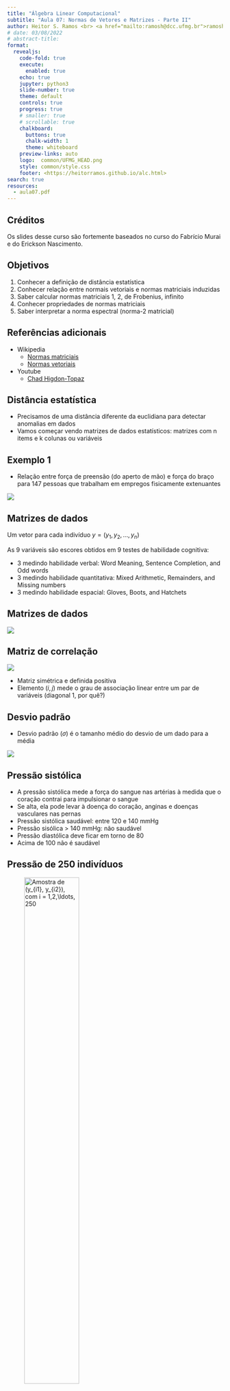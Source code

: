 ```yaml
---
title: "Álgebra Linear Computacional"
subtitle: "Aula 07: Normas de Vetores e Matrizes - Parte II"
author: Heitor S. Ramos <br> <a href="mailto:ramosh@dcc.ufmg.br">ramosh@dcc.ufmg.br</a>
# date: 03/08/2022 
# abstract-title: 
format:
  revealjs: 
    code-fold: true 
    execute: 
      enabled: true
    echo: true
    jupyter: python3
    slide-number: true
    theme: default
    controls: true
    progress: true
    # smaller: true
    # scrollable: true
    chalkboard:
      buttons: true
      chalk-width: 1
      theme: whiteboard
    preview-links: auto
    logo:  common/UFMG_HEAD.png
    style: common/style.css
    footer: <https://heitorramos.github.io/alc.html>
search: true
resources:
  - aula07.pdf
---
```

## Créditos
:::{.callout-important}
Os slides desse curso são fortemente baseados no curso do Fabrício Murai e do Erickson Nascimento.
:::

## Objetivos

1. Conhecer a definição de distância estatística
2. Conhecer relação entre normais vetoriais e normas matriciais induzidas
3. Saber calcular normas matriciais 1, 2, de Frobenius, infinito
4. Conhecer propriedades de normas matriciais
5. Saber interpretar a norma espectral (norma-2 matricial)


## Referências adicionais

- Wikipedia
    - [Normas matriciais](https://en.wikipedia.org/wiki/Norm_(mathematics))
    - [Normas vetoriais](https://en.wikipedia.org/wiki/Norm_(mathematics))

- Youtube
    - [Chad Higdon-Topaz](https://youtu.be/UtNPmGw60jg)


## Distância estatística

- Precisamos de uma distância diferente da euclidiana para detectar anomalias em dados
- Vamos começar vendo matrizes de dados estatísticos: matrizes com n items e k colunas ou variáveis

## Exemplo 1 {.scrollable}

- Relação entre força de preensão (do aperto de mão) e força do braço para 147 pessoas que trabalham em empregos fisicamente extenuantes

![](figs/Aula07/ex1.png){fig-align="center"}

## Matrizes de dados
Um vetor para cada indivíduo $y = (y_1,y_2,\ldots,y_n)$

As 9 variáveis são escores obtidos em 9 testes de habilidade cognitiva:

- 3 medindo habilidade verbal: Word Meaning, Sentence Completion, and Odd words
- 3 medindo habilidade quantitativa: Mixed Arithmetic, Remainders, and Missing numbers
- 3 medindo habilidade espacial: Gloves, Boots, and Hatchets 

## Matrizes de dados

![](figs/Aula07/ex2.png){fig-align="center"}

## Matriz de correlação {.scrollable}

![](figs/Aula07/Mcorr.png){fig-align="center"}

- Matriz simétrica e definida positiva
- Elemento $(i,j)$ mede o grau de associação linear entre um par de variáveis (diagonal 1, por quê?)

## Desvio padrão {.scrollable}

- Desvio padrão ($\sigma$) é o tamanho médio do desvio de um dado para a média

![](figs/Aula07/desviopadrao.png){fig-align="center"}

## Pressão sistólica

- A pressão sistólica mede a força do sangue nas artérias à medida que o coração contrai para impulsionar o sangue
- Se alta, ela pode levar à doença do coração, anginas e doenças vasculares nas pernas
- Pressão sistólica saudável: entre 120 e 140 mmHg
- Pressão sisólica > 140 mmHg: não saudável
- Pressão diastólica deve ficar em torno de 80
- Acima de 100 não é saudável

## Pressão de 250 indivíduos

![Amostra de $(y_{i1}, y_{i2})$, com $i = 1,2,\ldots, 250$](figs/Aula07/pressao.png){width="55%" fig-align="center"}


## Médias para referência{.scrollable}

- 250 instâncias do vetor aleatório: $Y = (Y_1, Y_2)$
- Vetor com os valores esperados de cada variável:
$$\mathbb E(Y) = \mathbb E(Y_1,Y_2) = (\mathbb E(Y_1), \mathbb E(Y_2)) = (\mu_1, \mu_2) = \mu$$ 

![](figs/Aula07/pressao.png){width="55%" fig-align="center"}

## Quem está distante do esperado? {.scrollable}

- Centro $\mu = (\mu_1, \mu_2)$ é o perfil esperado ou típico
- Quem está longe do perfil típico? Quem é anômalo?
- Medida baseada na distância euclidiana $d(y_1,y_2) = \sqrt{(y_1-120)^2+ (y_2-80)^2}$
- é razoável?

![](figs/Aula07/distancia_pressao.png){width="55%" fig-align="center"}

## Exagerando um pouco {.scrollable}

- E se o segundo atributo for assim? Fazendo o $\text{aspect/ratio} = 1$.
- Centro $\mu = (\mu_1, \mu_2)$ continua o mesmo
- Mas quem está distante do centro agora? Quem é anômalo?

![](figs/Aula07/pressao2.png){width="55%" fig-align="center"}

## Distantes são óbvios, não?{.scrollable}

- Mas qual é a medida de distância que estamos usando sem ao mesmo perceber?
- Não é a distância euclidiana!

![](figs/Aula07/distancia_pressao2.png){width="55%" fig-align="center"}

## Pontos à igual distância{.scrollable}

- Todos os pontos do círculo estão à igual distância do centro da nuvem de pontos
- Queremos os dois pontos em vermelho à igual distância **ESTATÍSTICA** do centro que os pontos em azul?
- **NÃO!** Pontos vermelhos estão **ESTATISTICAMENTE** muito mais distantes do centro $(\mu_1, \mu_2)$ do que os pontos azuis

![](figs/Aula07/distancia_centro.png){width="55%" fig-align="center"}

## Pontos vermelhos mais distantes{.scrollable}

- Como fazer os pontos vermelhos mais distantes que os pontos azuis?
- Andar poucas unidades na direção norte-sul te leva pra fora da nuvem dos pontos (vira anomalia)
- Precisa andar **MAIS** unidades na direção leste-oeste para sair da nuvem de pontos

![](figs/Aula07/distancia_centro.png){width="55%" fig-align="center"}

## Pontos vermelhos mais distantes{.scrollable}

- Então $N$ unidades euclidianas na direção leste-oeste valem o **MESMO** que $N/k$ na direção norte-sul (onde $k>1$)
- Como achar esse $k$?
- Como equalizar as distâncias?
- **Resposta:**  Medindo distâncias em unidades de **DESVIOS PADRÕES**

![Distância Euclidiana](figs/Aula07/distancia_centro.png){width="55%" fig-align="center"}

## Medida de dispersão

- Desvio padrão DP: um para cada eixo, um para cada atributo
- DP mede quanto, em média, um atributo aleatório desvia-se do seue valor esperado
- Por exemplo, $DP=10$ significa:
    - Em geral, observações desviam-se de 10 unidades em torno do seu valor esperado
    - Às vezes mais de 10 unidades; às vezes menos de 10 unidades
    - Em média, um afastamento de 10 unidades 

## Qual o desvio padrão de cada variável?{.scrollable}

- Centro $\mathbb E(Y) = \mu = (\mu_1, \mu_2) = (120,80)$
- $DP_1 = \sigma_1 = ??$
- $DP_2 = \sigma_2 = ??$

![](figs/Aula07/pressao2.png){width="55%" fig-align="center"}

## Qual o desvio padrão de cada variável?{.scrollable}

- Centro $\mathbb E(Y) = \mu = (\mu_1, \mu_2) = (120,80)$
- $DP_1 = \sigma_1 = 10$
- $DP_2 = \sigma_2 = 2$

![](figs/Aula07/pressao2.png){width="55%" fig-align="center"}

## Distância medida em DP{.scrollable}

- $(\mu_1,\mu_2) = (120,80)$ e $(\sigma_1, \sigma_2) = (10,2)$
- AZUL: afastou-se do centro apenas ao longo do eixo 1 e afastou-se $15$ unidades, ou $1.5\sigma_1$
- VERMELHO: afastou-se do centro apenas ao longo do eixo 2 e afastou-se $15$ unidades ou $7.5\sigma_2$
- o ponto VERMELHO está muito mais distante do centro em termos de DPs
- Mas como fazer com pontos que afastam-se do centro não somente ao longo de um dos eixos?

![](figs/Aula07/distancia_centro.png){width="55%" fig-align="center"}

## Distância medida em DP{.scrollable}

- $(\mu_1,\mu_2) = (120,80)$ e $(\sigma_1, \sigma_2) = (10,2)$
- Andar $n\sigma_1$ ao longo do eixo 1 é EQUIVALENTE a andar $n\sigma_2$ no eixo 2
- Por exemplo, 20 unidades ao longo do eixo 1 (ou $2\sigma_1$) é ESTATISTICAMENTE EQUIVALENTE a 4 unidades ao (ou $2\sigma_2$) longo do eixo 2
![](figs/Aula07/distancia_centro.png){width="55%" fig-align="center"}

## Distância medida em DP{.scrollable}

- Vamos medir o desvio em cada eixo EM UNIDADES DE DESVIO PADRÃO e calcular a distância com esses desvios padronizados
- DESVIO PADRONIZADO ao longo do eixo 1 $$z_1 = \frac{y_1 - \mu_1}{\sigma_1}= \frac{y_1-120}{10}$$
- DESVIO PADRONIZADO ao longo do eixo 2 $$z_2 = \frac{y_2 - \mu_2}{\sigma_2}= \frac{y_2-80}{2}$$
- Distância:

\begin{align} 
d(y_1,y_2) &= \sqrt{z_1^2 + z_2^2} \\
&= \sqrt{\left(\frac{y_1-120}{10}\right)^2 + \left(\frac{y_2-80}{2}\right)^2} \\
&= \sqrt{\left(\frac{y_1-\mu_1}{\sigma_1}\right)^2 + \left(\frac{y_2-\mu_2}{\sigma_2}\right)^2} \\
\end{align}

## Pontos a igual distância{.scrollable}

- NESSA NOVA MÉTRICA, quais os pontos $(y_1, y_2)$ que estão a uma MESMA distância do centro $(\mu_1, \mu_2)$?
- Tome uma distância fixa (por exemplo, 1)
- Eles formam uma ELIPSE centrada em $(\mu_1, \mu_2)$ e com eixos paralelos aos eixos coordenados
![](figs/Aula07/elipse.png){width="100%" fig-align="center"}

$$ d(y, \mu)  = \sqrt{\left(\frac{y_1-120}{10}\right)^2 + \left(\frac{y_2-80}{2}\right)^2} =1 $$


## Tamanho dos eixos{.scrollable}

- Distância $c>0$ do centro: pontos satisfazem a equação
$$ d(y, \mu)  = \sqrt{\left(\frac{y_1-120}{10}\right)^2 + \left(\frac{y_2-80}{2}\right)^2} =c $$
- Os eixos têm comprimentos iguais a $c\sigma_1$ e $c\sigma_2$.
O eixo maior da elipse: variável com maior DP
- Quantas vezes o maior eixo é maior que o eixo menor?
- Se $\sigma_1$ é o maior DP,
$$\frac{\text{eixo maior}}{\text{eixo menor}} = \frac{c\sigma_1}{c\sigma2} = \frac{\sigma1}{\sigma_2}$$ 
- Não depende da distância $c$. Ao variarmos $c$ teremos elipses concêntricas

## Variando a distância{.scrollable}
![Pontos $(y_1, y_2)$ que estão a uma distância $c$ igual a 1, 2, 3 do centro $(\mu_1, \mu_2)$](figs/Aula07/distancias.png){width="80%" fig-align="center"}

## Jogando fora a raiz quadrada{.scrollable}

- Preferimos trabalhar com a distância AO QUADRADO
- Se podemos complicar, por que simplificar?

\begin{align}
d^2(y,\mu) &= \left(\frac{y_1-\mu_1}{\sigma_1}\right)^2 + \left(\frac{y_2-\mu_2}{\sigma_2}\right)^2 \\
&= \begin{bmatrix}y_1 - \mu_1& y_2- \mu_2\end{bmatrix} \begin{bmatrix}1/\sigma_1^2 & 0 \\ 0 & 1/\sigma_2^2\end{bmatrix}\begin{bmatrix}y_1 - \mu_1 \\ y_2 - \mu_2\end{bmatrix}\\
&= \begin{bmatrix}y_1 - \mu_1& y_2- \mu_2\end{bmatrix} \begin{bmatrix}\sigma_1^2 & 0 \\ 0 & \sigma_2^2\end{bmatrix}^{-1}\begin{bmatrix}y_1 - \mu_1 \\ y_2 - \mu_2\end{bmatrix}\\
&= (y-\mu)^\top \Sigma^{-1}(y-\mu)

\end{align}

## Elipses e distâncias{.scrollable}

-Vimos que 
\begin{align}
d^2(y,\mu) &= \left(\frac{y_1-\mu_1}{\sigma_1}\right)^2 + \left(\frac{y_2-\mu_2}{\sigma_2}\right)^2 \\
&= (y-\mu)^\top \Sigma^{-1}(y-\mu)
\end{align}
onde 
$$ \Sigma = \begin{bmatrix} \sigma_1^2 & 0 \\ 0 & \sigma_2^2\end{bmatrix}$$ 
é a equação de uma elipse centrada em $\mu = (\mu_1, \mu_2)$

- Quando a matriz $\Sigma$ é DIAGONAL com elementos positivos (com as variâncias $\sigma_i$'s), então a elipse tem eixos paralelos aos eixos e o tamanho de cada eixo é proporcional ao $\sigma_i$ da variável associada

## Caso mais realista{.scrollable}

- Variáveis são associadas, não são independentes
- Dizemos que são correlacionadas: redundância da informação
- O valor de uma variável dá informação sobre o valor da outra variável
- Pode-se predizer (com algum erro) uma variável em função da outra

![](figs/Aula07/caso_mais_realista.png){width="55%" fig-align="center"}

## Distância elíptica e não circular{.scrollable}

- Pelo mesmo raciocínio intuitivo que fizemos anteriormente, a ELIPSE abaixo tende a estar a igual distância do perfil esperado $\mathbb E(Y) = \mu = (\mu_1,\mu_2)$
- Pontos estatisticamente equidistantes de $\mu$ NÃO estão mais numa elipse paralela aos eixos
- A elipse está inclinada seguindo a associação entre as variáveis

![](figs/Aula07/caso_mais_realista2.png){width="55%" fig-align="center"}

## Forma quadrática{.scrollable}

- Medida de distância é uma FORMA QUADRÁTICA 
$$ d^2(y,\mu) = (y-\mu)^\top \Sigma^{-1}(y-\mu)$$
- É a memsa expressão matricial de distância que usamos antes MAS...
- ... a matriz \sigma não é mais DIAGONAL

![](figs/Aula07/caso_mais_realista2.png){width="55%" fig-align="center"}

## Quem é $\Sigma$?{.scrollable}

- Medida de distância é uma FORMA QUADRÁTICA 
$$ d^2(y,\mu) = (y-\mu)^\top \Sigma^{-1}(y-\mu)$$
- Matriz $\Sigma$ é uma matriz $2\times 2$ simétrica chamada de matriz de covariância
$$ \Sigma = \begin{bmatrix}\sigma_1^2 & \rho\sigma_1\sigma_2\\ \rho\sigma_1\sigma_2 & \sigma_2^2\end{bmatrix}$$
onde $\rho = \text{Corr}(Y_1, Y_2)$ é o índice de correlação de Pearson entre $Y_1$ e $Y_2$

- Temos sempre $-1 \le \rho \le 1$
- Os elementos fora da diagonal, $\rho\sigma_1\sigma_2$, são chamados de covariância entre $Y_1$ e $Y_2$
- Costumamos escrever $\text{Cov}(Y_1,Y_2) = \rho\sigma_1\sigma_2 = \sigma_{12}$

## Relação entre $\Sigma$ e a elipse{.scrollable}

-  distância é 
$$ d^2(y,\mu) = (y-\mu)^\top \Sigma^{-1}(y-\mu)$$
onde $\Sigma$ é uma matriz $2\times 2$ simétrica dada por
$$ \Sigma = \begin{bmatrix}\sigma_1^2 & \rho\sigma_1\sigma_2\\ \rho\sigma_1\sigma_2 & \sigma_2^2\end{bmatrix}$$
- Pontos equidistantes de $\mu = (\mu_1, \mu_2)$ estão numa elipse
- Eixos da elipse: na direção dos AUTOVETORES da matriz $\Sigma^{-1}$
- O tamanho de cada eixo é proporcional à raiz do AUTOVALOR correspondente

![](figs/Aula07/eigen_cov.png){width="55%" fig-align="center"}

## Autovetor e autovalor de $\Sigma^{-1}${.scrollable}

- Na nossa situação de distância estatística em que usamos a inversa da matriz de covariância como $\Sigma^{-1}$ temos dois resultados especiais:
    - sempre temos dois autovetores ORTOGONAIS entre si
    - autovalores são sempre REAIS e POSTIVOS (e portanto podemos tomar sua raiz ou invertê-los)

## Autovetores de $\Sigma$ e $\Sigma^{-1}$ {.scrollable}

- Os autovetores de $\Sigma$ e $\Sigma^{-1}$ são os mesmos

:::{.callout-note}
## Prova
Suponha que $v$ é autovetor de $\Sigma$ com autovalor $\lambda >0$:
$$\Sigma v = \lambda v$$
$$ \Sigma^{-1}\Sigma v = \Sigma^{-1}
\lambda v$$

ou seja,
$$ v = \lambda\Sigma^{-1} v$$
ou ainda, como $\lambda >0$,
$$ \frac{1}{\lambda}v = \Sigma^{-1}v$$
:::

## Distância estatística em $k$ dimensões{.scrollable}

- Seja $Y = (Y_1, Y_2, \ldots, Y_k)$ um vetor aleatório de dimensão $k$
- Seja $\mu = (\mu_1, \mu_2, \ldots, \mu_k)$ seu VETOR-COLUNA de valores esperados
- Seja $\Sigma$ a matriz $k\times k$ com a covariância $\sigma_{ij} = \rho_{ij}\sigma_i\sigma_j$ onde $\rho_{ij}$ é a correlação entre $Y_i$ e $Y_j$
- Distância estatística:
$$ d^2(y,\mu) = (y-\mu)^\top \Sigma^{-1}(y-\mu)$$

- Pontos equidistantes de $\mu$ formam um elipsóide em $k$ dimensões com eixos nas direções dos autovetores de $\Sigma$ e com tamanhos proporcionais aos seus respectivos autovetores

## Caso 3D

![](figs/Aula07/3D.png){width="100%" fig-align="center"}

## Distância estatística em $k$ dimensões{.scrollable}

- $\Sigma$ é a matriz de covariância $k \times k$ de um vetor aleatório $Y$ de dimensão $k$, temos
    - sempre temos $k$ autovetores **ORTOGONAIS** entre si
    - autovalores são sempre **REAIS** e **POSITIVOS**
- Esta afirmação é consequência do teorema espectral
- Para todo ponto $y$ que não seja o vetor esperado $\mu$, queremos que a distância $d^2(y,\mu)$ seja $>0$
- Uma matriz com essa propriedade é chamada de *positiva definida*

## Norma-S

Seja $S$ uma matriz simétrica e definida positiva

:::{.callout-note}
## Definição Norma-S

$$\Vert x\Vert_S = x^\top S x = \sum_{i,j}x_ix_jS_{ij}$$
:::

## Norma de matrizes

Vamos querer comparar "tamanhos" de matrizes
Como atribuir um tamanho para as matrizes abaixo?

$$\begin{bmatrix}0.1 &&\\ &0.2&\\&&0.3\end{bmatrix}\,  \begin{bmatrix}150 &&\\ &150&\\&&180\end{bmatrix}\, \begin{bmatrix}100 &80&80\\ 90&150&100\\90&100&180\end{bmatrix}$$

## Qual o tamanho? Quem é maior?

$$\begin{bmatrix}1 &&\\ &1&\\&&1\end{bmatrix}\,  \begin{bmatrix}1000 &\\ &1000\end{bmatrix}\, \begin{bmatrix}1.3 &5.9&-1.6\\ 1.7&6.1&9.7\\2.7&9.1&1.2\\-0.4&2.7&2.8\\2.2&7.2&7.9\end{bmatrix}$$

## Norma de Frobenius{.scrollable}
A mais simples de todas:
    - Empilhe as colunas da matriz como um vetor e calcule sua norma L2

$$A = \begin{bmatrix}1.3&5.9&-1.8\\1.7&6.1&9.7\end{bmatrix}$$
$$\Vert A\Vert_F = \sqrt{(1.3)^2+(5.9)^2+(-1.8)^2+(1.7)^2+(6.1)^2+(9.7)^2}$$

$$\Vert A\Vert_F = \sqrt{\sum_{ij}\vert a_{ij}\vert^2}$$

## Frobenius via linha/coluna{.scrollable}

Outras descrições úteis de Frobenius

$$A_{n\times m} = \begin{bmatrix}\vert&\vert&&\vert\\ a_1&a_2&\ldots&a_m\\\vert&\vert&&\vert\end{bmatrix} = \begin{bmatrix}-&b_1^\top&-\\-&b_2^\top&-\\&\vdots&\\ -&b_n^\top&-\end{bmatrix} $$

\begin{align}
\Vert A \Vert_F^2 &= \sum_{ij}\vert a_{ij}\vert^2\\
&= \sum_{j=1}^m \Vert a_j\Vert_2^2\\
&= \sum_{i=1}^n \Vert b_i^\top\Vert_2^2\\ 
&= \text{trace}(A^\top A)
\end{align}

## Normas de matrizes

A norma de uma matriz é uma função $\Vert \star\Vert$ do conjunto de todas as matrizes complexas (de todas as ordens finitas) para $\mathbb R$ que satisfaz as seguintes propriedades

- $\Vert A\Vert \le 0$ e $\Vert A \Vert = 0 \Leftrightarrow A = 0$
- $\Vert \lambda A\Vert = \vert \lambda\vert \Vert A \Vert$ para todos escalar $\lambda$
- $\Vert A + B \Vert \le \Vert A \Vert + \Vert B \Vert$ para matrizes do mesmo tamanho
- **$\Vert AB\Vert \le \Vert A \Vert \Vert B \Vert$ para todas as matriz compatíveis **

<!--
## Normas induzidas
- Uma norma qualquer para vetores do $\mathbb R^n$ induz uma norma no espaço das matrizes $m\times n$
- Seja $C$ conjunto dos $x$ em $\mathbb R^n$ tais que $\Vert x \Vert = 1$
- Seja $A$ uma matriz $m\times n$ qualquer, então
$$ \Vert A \Vert = \max_{x\in C}{\Vert Ax\Vert}$$ 

## Interpretação

$\Vert A\Vert$ é a extensão máxima que um vetor em $C$ pode ser "espichado"

![](figs/Aula07/norma_interpretacao.png){width="100%" fig-align="center"}

## Norma espectral (induzida pela norma vetorial euclidiana)

- A norma matricial induzida pela norma vetorial euclidiana é

$$ \Vert A \Vert^2 = \max_{\Vert x\Vert^2 = 1}{\Vert Ax\Vert^2 = \sqrt{\lambda_{\text{max}}}}$$

onde $\lambda_{\text{max}}$ é o maior autovalor tal que $A^\top A-\lambda I$ é singular
-->
